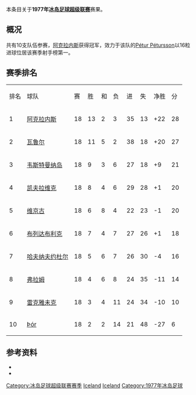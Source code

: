 本条目关于'''1977年[[冰岛足球超级联赛|冰岛足球超级联赛]]'''赛果。

==概况==
共有10支队伍参赛，[[阿克拉内斯竞技俱乐部|阿克拉内斯]]获得冠军，效力于该队的[[Pétur_Pétursson|Pétur Pétursson]]以16粒进球位居该赛季射手榜第一。

==赛季排名==
{| class="wikitable" style="text-align: center;"
|排名||球队||赛||胜||和||负||进||失||净胜||分
|-
|1||[[阿克拉内斯竞技俱乐部|阿克拉内斯]]||18||13||2||3||35||13||+22||28
|-
|2||[[瓦鲁尔足球俱乐部|瓦鲁尔]]||18||11||5||2||38||18||+20||27
|-
|3||[[韦斯特曼纳岛竞技俱乐部|韦斯特曼纳岛]]||18||9||3||6||27||18||+9||21
|-
|4||[[凯夫拉维克足球俱乐部|凯夫拉维克]]||18||8||4||6||29||28||+1||20
|-
|5||[[维京古雷克雅维克足球会|维京古]]||18||6||8||4||22||23||-1||20
|-
|6||[[布列达布利克竞技俱乐部|布列达布利克]]||18||7||4||7||27||26||+1||18
|-
|7||[[哈夫纳夫约杜尔体操俱乐部|哈夫纳夫约杜尔]]||18||5||6||7||26||30||-4||16
|-
|8||[[弗拉姆足球俱乐部|弗拉姆]]||18||4||6||8||24||35||-11||14
|-
|9||[[雷克雅未克足球俱乐部|雷克雅未克]]||18||3||4||11||24||34||-10||10
|-
|10||[[Þór_Akureyri|Þór]]||18||2||2||14||21||48||-27||6
|}

==参考资料==
* {{cite web |title=Iceland Final League Tables 1912-1998 |url=http://www.rsssf.com/tablesi/ijshist.html |publisher=[[RSSSF|RSSSF]] |accessdate=2018-06-18 |archive-date=2019-12-25 |archive-url=https://web.archive.org/web/20191225230011/http://rsssf.com/tablesi/ijshist.html |dead-url=no }}
* {{cite web |title=Iceland - Topscorers |url=http://www.rsssf.com/tablesi/ijstops.html |website=www.rsssf.com |publisher=[[RSSSF|RSSSF]] |accessdate=2018-06-18 |archive-date=2019-04-07 |archive-url=https://web.archive.org/web/20190407162501/http://www.rsssf.com/tablesi/ijstops.html |dead-url=no }}

{{冰岛足球超级联赛赛季}}
{{1976–77 in European football (UEFA)}}
{{1977–78 in European football (UEFA)}}


[[Category:冰岛足球超级联赛赛季|Category:冰岛足球超级联赛赛季]]
[[Category:1976年至1977年本土足球联赛|Iceland]] 
[[Category:1977年至1978年本土足球联赛|Iceland]] 
[[Category:1977年冰岛足球|Category:1977年冰岛足球]]